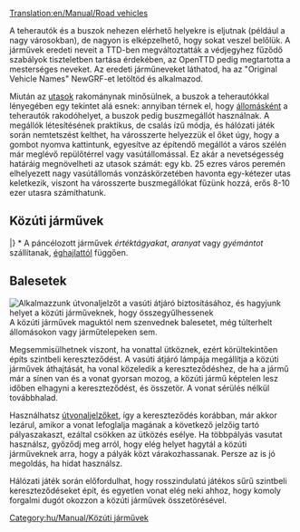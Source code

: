 [[Translation:en/Manual/Road vehicles]]
{{en/-}}{{hu/Manual/Tartalomjegyzék}}

A teherautók és a buszok nehezen elérhető helyekre is eljutnak (például a nagy városokban), de nagyon is elképzelhető, hogy sokat veszel belőlük. A járművek eredeti neveit a TTD-ben megváltoztatták a védjegyhez fűződő szabályok tiszteletben tartása érdekében, az OpenTTD pedig megtartotta a mesterséges neveket. Az eredeti járműneveket láthatod, ha az "Original Vehicle Names" NewGRF-et letöltöd és alkalmazod.

Miután az [[hu/Manual/Base Set/Cargos/Utasok|utasok]] rakománynak minősülnek, a buszok a teherautókkal lényegében egy tekintet alá esnek: annyiban térnek el, hogy [[hu/Manual/Állomások|állomásként]] a teherautók rakodóhelyet, a buszok pedig buszmegállót használnak. A megállók létesítésének praktikus, de csalás ízű módja, és hálózati játék során nemtetszést kelthet, ha városszerte helyezzük el őket úgy, hogy a {{en/Keypress|CTRL}} gombot nyomva kattintunk, egyesítve az építendő megállót a város szélén már meglévő repülőtérrel vagy vasútállomással. Ez akár a nevetségesség határáig megnövelheti az utasok számát: egy kb. 25 ezres város peremén elhelyezett nagy vasútállomás vonzáskörzetében havonta egy-kétezer utas keletkezik, viszont ha városszerte buszmegállókat fűzünk hozzá, erős 8-10 ezer utasra számíthatunk.
== Közúti járművek ==
{{hu/Manual/JárműTáblázat/Fejléc}}
{{en/Manual/VehicleTable/Header|Utasokhoz és levelekhez}}
{{en/Manual/VehicleTable/Row|
*[[hu/Manual/Base Set/Road Vehicles/Buszok|Buszok]]
*[[hu/Manual/Base Set/Road Vehicles/Levélszállítók|Levélszállítók]]
|
*[[hu/Manual/Base Set/Road Vehicles/Buszok|Buszok]]
*[[hu/Manual/Base Set/Road Vehicles/Levélszállítók|Levélszállítók]]
|
*[[hu/Manual/Base Set/Road Vehicles/Buszok|Buszok]]
*[[hu/Manual/Base Set/Road Vehicles/Levélszállítók|Levélszállítók]]
|
*[[hu/Manual/Base Set/Road Vehicles/Buszok|Buszok]]
*[[hu/Manual/Base Set/Road Vehicles/Levélszállítók|Levélszállítók]]
}}
{{en/Manual/VehicleTable/Header|Általános rakományhoz}}
{{en/Manual/VehicleTable/Row|
*[[hu/Manual/Base Set/Road Vehicles/Olajszállítók|Olajszállítók]]
*[[hu/Manual/Base Set/Road Vehicles/Áruszállítók|Áruszállítók]]
*[[hu/Manual/Base Set/Road Vehicles/Gabonaszállítók|Gabonaszállítók]]
*[[hu/Manual/Base Set/Road Vehicles/Állatszállítók|Állatszállítók]]
*[[hu/Manual/Base Set/Road Vehicles/Faszállítók|Faszállítók]]
|
*[[hu/Manual/Base Set/Road Vehicles/Olajszállítók|Olajszállítók]]
*[[hu/Manual/Base Set/Road Vehicles/Áruszállítók|Áruszállítók]]
*[[hu/Manual/Base Set/Road Vehicles/Gabonaszállítók|Gabonaszállítók]]
*[[hu/Manual/Base Set/Road Vehicles/Állatszállítók|Állatszállítók]]
*[[hu/Manual/Base Set/Road Vehicles/Faszállítók|Faszállítók]]
|
*[[hu/Manual/Base Set/Road Vehicles/Olajszállítók|Olajszállítók]]
*[[hu/Manual/Base Set/Road Vehicles/Áruszállítók|Áruszállítók]]
*[[hu/Manual/Base Set/Road Vehicles/Faszállítók|Faszállítók]]

*[[hu/Manual/Base Set/Road Vehicles/Faszállítók|Faszállítók]]
|
*[[hu/Kólaszállítók|Kólaszállítók]]
*[[hu/Cukorkaszállítók|Cukorkaszállítók]]
*[[hu/Játékszállítók|Játékszállítók]]
*[[hu/Elemszállítók|Elemszállítók]]
*[[hu/Vattacukor-szállítók|Vattacukor-szállítók]]
}}
{{en/Manual/VehicleTable/Header|Hasonló rakományokhoz}}
{{en/Manual/VehicleTable/Row|
*[[hu/Manual/Base Set/Road Vehicles/Páncélkocsik|Páncélkocsik]]*
*[[hu/Manual/Base Set/Road Vehicles/Szénszállítók|Szénszállítók]]
*[[hu/Manual/Base Set/Road Vehicles/Vasércszállítók|Vasércszállítók]]
*[[en/Manual/Base Set/Road Vehicles/Steel Trucks|Acélszállítók]]
|
*[[hu/Manual/Base Set/Road Vehicles/Páncélkocsik|Páncélkocsik]]*
*[[hu/Manual/Base Set/Road Vehicles/Szénszállítók|Szénszállítók]]
*[[en/Manual/Base Set/Road Vehicles/Paper Trucks|Papírszállítók]]
*[[hu/Manual/Base Set/Road Vehicles/Ételszállítók|Ételszállítók]]
|
*[[hu/Manual/Base Set/Road Vehicles/Páncélkocsik|Páncélkocsik]]*
*[[hu/Manual/Base Set/Road Vehicles/Rézércszállítók|Rézércszállítók]]
*[[hu/Manual/Base Set/Road Vehicles/Ételszállítók|Ételszállítók]]
|
*[[hu/Cukorszállítók|Cukorszállítók]]
}}
{{en/Manual/VehicleTable/Header|Egyéb}}
{{en/Manual/VehicleTable/Row|
|
|
*[[hu/Manual/Base Set/Road Vehicles/Vízszállítók|Vízszállítók]]
*[[hu/Manual/Base Set/Road Vehicles/Gyümölcsszállítók|Gyümölcsszállítók]]
*[[hu/Manual/Base Set/Road Vehicles/Gumiszállítók|Gumiszállítók]]
|
*[[hu/Buborékszállítók|Buborékszállítók]]
*[[hu/Szénsavasital-szállítók|Szénsavasital-szállítók]]
*[[hu/Műanyagszállítók|Műanyagszállítók]]
*[[hu/Tejkaramellaszállítók|Tejkaramella-szállítók]]
}}
|}
<nowiki>*</nowiki> A páncélozott járművek ''értéktágyakat'', ''aranyat'' vagy ''gyémántot'' szállítanak, [[hu/Manual/Éghajlatok|éghajlattól]] függően.
==Balesetek==
[[File:en/Manual/Roadvehicledualtrack.png|right|frame|Alkalmazzunk útvonaljelzőt a vasúti átjáró biztosításához, és hagyjunk helyet a közúti járműveknek, hogy összegyűlhessenek]]
A közúti járművek maguktól nem szenvednek balesetet, még túlterhelt állomásokon vagy járműtelepeken sem. 

Megsemmisülhetnek viszont, ha vonattal ütköznek, ezért körültekintően építs szintbeli kereszteződést. A vasúti átjáró lámpája megállítja a közúti járművek áthajtását, ha vonal közeledik a kereszteződéshez, de ha a jármű már a sínen van és a vonat gyorsan mozog, a közúti jármű képtelen lesz időben elhagyni a  kereszteződést, és összetör. A vonat sérülés nélkül továbbhalad.

Használhatsz [[hu/Manual/Jelzők#utvonaljelzok|útvonaljelzőket]], így a kereszteződés korábban, már akkor lezárul, amikor a vonat lefoglalja magának a következő jelzőig tartó pályaszakaszt, ezáltal csökken az ütközés esélye. Ha többpályás vasutat használsz, győződj meg arról, hogy elég helyet hagytál a közúti járműveknek arra, hogy a pályák közt várakozhassanak. Persze az is jó megoldás, ha hidat használsz.

Hálózati játék során előfordulhat, hogy rosszindulatú játékos sűrű szintbeli kereszteződéseket épít, és egyetlen vonat elég neki ahhoz, hogy komoly forgalmi dugót okozzon a közúti járművek összetörésével.

[[Category:hu/Manual/Közúti járművek]]